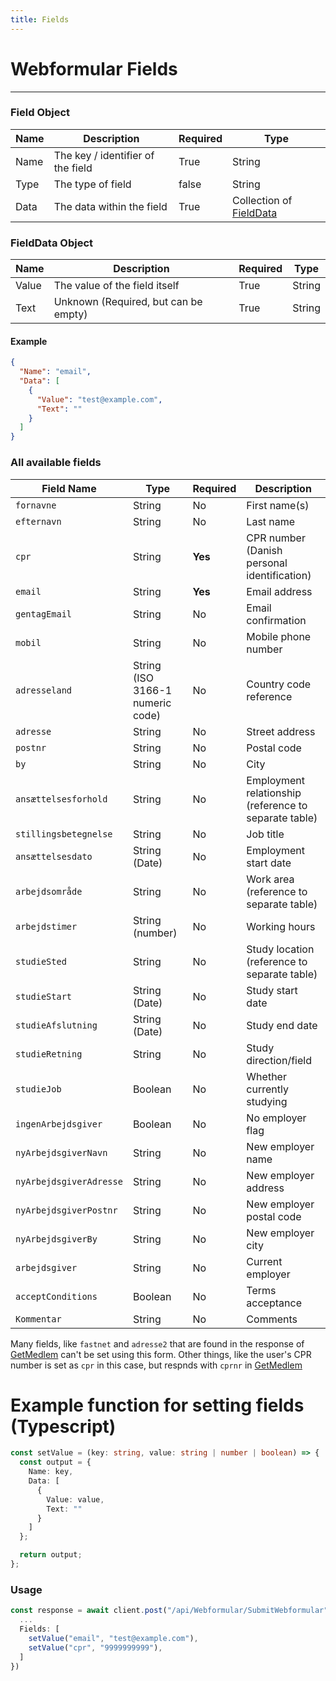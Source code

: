 ```yaml
---
title: Fields
---
```


# Webformular Fields

---

### Field Object

| Name | Description                       | Required | Type                                         |
| ---- | --------------------------------- | -------- | -------------------------------------------- |
| Name | The key / identifier of the field | True     | String                                       |
| Type | The type of field                 | false    | String                                       |
| Data | The data within the field         | True     | Collection of [FieldData](#fielddata-object) |

### FieldData Object

| Name  | Description                          | Required | Type   |
| ----- | ------------------------------------ | -------- | ------ |
| Value | The value of the field itself        | True     | String |
| Text  | Unknown (Required, but can be empty) | True     | String |

#### Example

```json
{
  "Name": "email",
  "Data": [
    {
      "Value": "test@example.com",
      "Text": ""
    }
  ]
}
```

### All available fields

| Field Name              | Type                             | Required | Description                                           |
| ----------------------- | -------------------------------- | -------- | ----------------------------------------------------- |
| `fornavne`              | String                           | No       | First name(s)                                         |
| `efternavn`             | String                           | No       | Last name                                             |
| `cpr`                   | String                           | **Yes**  | CPR number (Danish personal identification)           |
| `email`                 | String                           | **Yes**  | Email address                                         |
| `gentagEmail`           | String                           | No       | Email confirmation                                    |
| `mobil`                 | String                           | No       | Mobile phone number                                   |
| `adresseland`           | String (ISO 3166-1 numeric code) | No       | Country code reference                                |
| `adresse`               | String                           | No       | Street address                                        |
| `postnr`                | String                           | No       | Postal code                                           |
| `by`                    | String                           | No       | City                                                  |
| `ansættelsesforhold`    | String                           | No       | Employment relationship (reference to separate table) |
| `stillingsbetegnelse`   | String                           | No       | Job title                                             |
| `ansættelsesdato`       | String (Date)                    | No       | Employment start date                                 |
| `arbejdsområde`         | String                           | No       | Work area (reference to separate table)               |
| `arbejdstimer`          | String (number)                  | No       | Working hours                                         |
| `studieSted`            | String                           | No       | Study location (reference to separate table)          |
| `studieStart`           | String (Date)                    | No       | Study start date                                      |
| `studieAfslutning`      | String (Date)                    | No       | Study end date                                        |
| `studieRetning`         | String                           | No       | Study direction/field                                 |
| `studieJob`             | Boolean                          | No       | Whether currently studying                            |
| `ingenArbejdsgiver`     | Boolean                          | No       | No employer flag                                      |
| `nyArbejdsgiverNavn`    | String                           | No       | New employer name                                     |
| `nyArbejdsgiverAdresse` | String                           | No       | New employer address                                  |
| `nyArbejdsgiverPostnr`  | String                           | No       | New employer postal code                              |
| `nyArbejdsgiverBy`      | String                           | No       | New employer city                                     |
| `arbejdsgiver`          | String                           | No       | Current employer                                      |
| `acceptConditions`      | Boolean                          | No       | Terms acceptance                                      |
| `Kommentar`             | String                           | No       | Comments                                              |

Many fields, like `fastnet` and `adresse2` that are found in the response of [GetMedlem](/Medlem/GetMedlem) can't be set using this form. Other things, like the user's CPR number is set as `cpr` in this case, but respnds with `cprnr` in [GetMedlem](/Medlem/GetMedlem)

# Example function for setting fields (Typescript)

```ts
const setValue = (key: string, value: string | number | boolean) => {
  const output = {
    Name: key,
    Data: [
      {
        Value: value,
        Text: ""
      }
    ]
  };

  return output;
};
```

### Usage

```ts
const response = await client.post("/api/Webformular/SubmitWebformular", {
  ...
  Fields: [
    setValue("email", "test@example.com"),
    setValue("cpr", "9999999999"),
  ]
})
```
